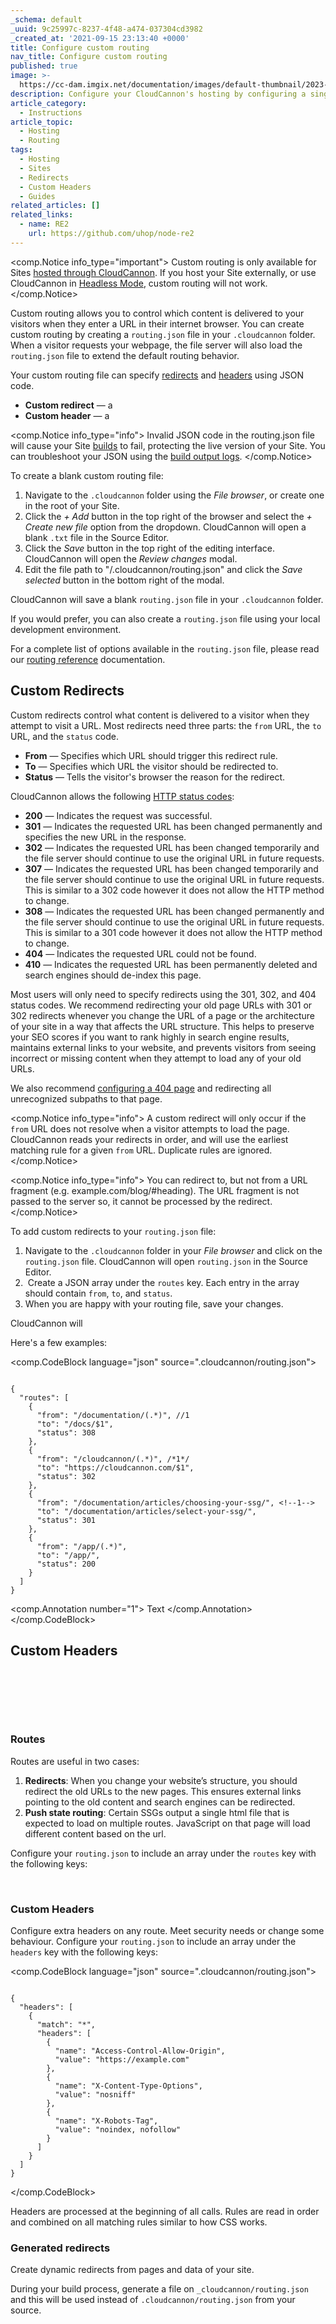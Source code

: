 ```yaml
---
_schema: default
_uuid: 9c25997c-8237-4f48-a474-037304cd3982
_created_at: '2021-09-15 23:13:40 +0000'
title: Configure custom routing
nav_title: Configure custom routing
published: true
image: >-
  https://cc-dam.imgix.net/documentation/images/default-thumbnail/2023-Q4/CloudCannon-Documentation-Thumbnail.png
description: Configure your CloudCannon's hosting by configuring a single json file.
article_category:
  - Instructions
article_topic:
  - Hosting
  - Routing
tags:
  - Hosting
  - Sites
  - Redirects
  - Custom Headers
  - Guides
related_articles: []
related_links:
  - name: RE2
    url: https://github.com/uhop/node-re2
---
```

<comp.Notice info_type="important">
  Custom routing is only available for Sites [hosted through CloudCannon](/documentation/articles/what-is-web-hosting/#hosting-on-cloud-cannon). If you host your Site externally, or use CloudCannon in [Headless Mode](/documentation/articles/what-is-headless-mode/), custom routing will not work.
</comp.Notice>

Custom routing allows you to control which content is delivered to your visitors when they enter a URL in their internet browser. You can create custom routing by creating a `routing.json` file in your `.cloudcannon` folder. When a visitor requests your webpage, the file server will also load the `routing.json` file to extend the default routing behavior.

Your custom routing file can specify [redirects](/documentation/articles/configure-custom-routing/#custom-redirects) and [headers](/documentation/articles/configure-custom-routing/#custom-headers) using JSON code.

* **Custom redirect** — a
* **Custom header** — a

<comp.Notice info_type="info">
  Invalid JSON code in the routing.json file will cause your Site [builds](/documentation/articles/what-is-a-site-build/) to fail, protecting the live version of your Site. You can troubleshoot your JSON using the [build output logs](/documentation/articles/what-is-a-site-build/#reading-your-build-output-logs).
</comp.Notice>

To create a blank custom routing file:

1. Navigate to the `.cloudcannon` folder using the *File browser*, or create one in the root of your Site.
2. Click the *\+ Add* button in the top right of the browser and select the *\+ Create new file* option from the dropdown. CloudCannon will open a blank `.txt` file in the Source Editor.
3. Click the *Save* button in the top right of the editing interface. CloudCannon will open the *Review changes* modal.
4. Edit the file path to "/.cloudcannon/routing.json" and click the *Save selected* button in the bottom right of the modal.

CloudCannon will save a blank `routing.json` file in your `.cloudcannon` folder.

If you would prefer, you can also create a `routing.json` file using your local development environment.

For a complete list of options available in the `routing.json` file, please read our [routing reference](/documentation/articles/routing-reference/) documentation.

## Custom Redirects

Custom redirects control what content is delivered to a visitor when they attempt to visit a URL. Most redirects need three parts: the `from` URL, the `to` URL, and the `status` code.

* **From** — Specifies which URL should trigger this redirect rule.
* **To** — Specifies which URL the visitor should be redirected to.
* **Status** — Tells the visitor's browser the reason for the redirect.

CloudCannon allows the following [HTTP status codes](https://en.wikipedia.org/wiki/List_of_HTTP_status_codes):

* **200** — Indicates the request was successful.
* **301** — Indicates the requested URL has been changed permanently and specifies the new URL in the response.
* **302** — Indicates the requested URL has been changed temporarily and the file server should continue to use the original URL in future requests.
* **307** — Indicates the requested URL has been changed temporarily and the file server should continue to use the original URL in future requests. This is similar to a 302 code however it does not allow the HTTP method to change.
* **308** — Indicates the requested URL has been changed permanently and the file server should continue to use the original URL in future requests. This is similar to a 301 code however it does not allow the HTTP method to change.
* **404** — Indicates the requested URL could not be found.
* **410** — Indicates the requested URL has been permanently deleted and search engines should de-index this page.

Most users will only need to specify redirects using the 301, 302, and 404 status codes. We recommend redirecting your old page URLs with 301 or 302 redirects whenever you change the URL of a page or the architecture of your site in a way that affects the URL structure. This helps to preserve your SEO scores if you want to rank highly in search engine results, maintains external links to your website, and prevents visitors from seeing incorrect or missing content when they attempt to load any of your old URLs.

We also recommend [configuring a 404 page](/documentation/articles/configure-a-404-page/) and redirecting all unrecognized subpaths to that page.

<comp.Notice info_type="info">
  A custom redirect will only occur if the `from` URL does not resolve when a visitor attempts to load the page. CloudCannon reads your redirects in order, and will use the earliest matching rule for a given `from` URL. Duplicate rules are ignored.
</comp.Notice>

<comp.Notice info_type="info">
  You can redirect to, but not from a URL fragment (e.g. example.com/blog/#heading). The URL fragment is not passed to the server so, it cannot be processed by the redirect.
</comp.Notice>

To add custom redirects to your `routing.json` file:

1. Navigate to the `.cloudcannon` folder in your *File browser* and click on the `routing.json` file. CloudCannon will open `routing.json` in the Source Editor.
2. &nbsp;Create a JSON array under the `routes` key. Each entry in the array should contain `from`, `to`, and `status`.
3. When you are happy with your routing file, save your changes.

CloudCannon will

Here's a few examples:

<comp.CodeBlock language="json" source=".cloudcannon/routing.json">
```

{
  "routes": [
    {
      "from": "/documentation/(.*)", //1
      "to": "/docs/$1",
      "status": 308
    },
    {
      "from": "/cloudcannon/(.*)", /*1*/
      "to": "https://cloudcannon.com/$1",
      "status": 302
    },
    {
      "from": "/documentation/articles/choosing-your-ssg/", <!--1-->
      "to": "/documentation/articles/select-your-ssg/",
      "status": 301
    },
    {
      "from": "/app/(.*)",
      "to": "/app/",
      "status": 200
    }
  ]
}

```
<comp.Annotation number="1">
  Text
</comp.Annotation>
</comp.CodeBlock>

## Custom Headers

&nbsp;

&nbsp;

&nbsp;

### Routes

Routes are useful in two cases:

1. **Redirects**: When you change your website’s structure, you should redirect the old URLs to the new pages. This ensures external links pointing to the old content and search engines can be redirected.
2. **Push state routing**: Certain SSGs output a single html file that is expected to load on multiple routes. JavaScript on that page will load different content based on the url.

Configure your `routing.json` to include an array under the `routes` key with the following keys:

&nbsp;

### Custom Headers

Configure extra headers on any route. Meet security needs or change some behaviour. Configure your `routing.json` to include an array under the `headers` key with the following keys:

<comp.CodeBlock language="json" source=".cloudcannon/routing.json">
```

{
  "headers": [
    {
      "match": "*",
      "headers": [
        {
          "name": "Access-Control-Allow-Origin",
          "value": "https://example.com"
        },
        {
          "name": "X-Content-Type-Options",
          "value": "nosniff"
        },
        {
          "name": "X-Robots-Tag",
          "value": "noindex, nofollow"
        }
      ]
    }
  ]
}

```
</comp.CodeBlock>

Headers are processed at the beginning of all calls. Rules are read in order and combined on all matching rules similar to how CSS works.

### Generated redirects

Create dynamic redirects from pages and data of your site.

During your build process, generate a file on `_cloudcannon/routing.json` and this will be used instead of `.cloudcannon/routing.json` from your source.